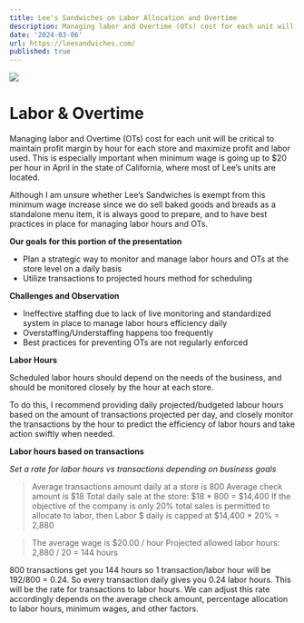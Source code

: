 ```yaml
---
title: Lee's Sandwiches on Labor Allocation and Overtime
description: Managing labor and Overtime (OTs) cost for each unit will be critical to maintain profit margin by hour for each store and maximize profit and labor used.
date: '2024-03-06'
url: https://leesandwiches.com/
published: true
---
```


[![](https://i.ibb.co/pQTcMVg/leesrewards.jpg)](https://leesandwiches.com/)

# Labor & Overtime

Managing labor and Overtime (OTs) cost for each unit will be critical to maintain profit margin by hour for each store and maximize profit and labor used. This is especially important when minimum wage is going up to $20 per hour in April in the state of California, where most of Lee’s units are located.

Although I am unsure whether Lee’s Sandwiches is exempt from this minimum wage increase since we do sell baked goods and breads as a standalone menu item, it is always good to prepare, and to have best practices in place for managing labor hours and OTs.

**Our goals for this portion of the presentation**

- Plan a strategic way to monitor and manage labor hours and OTs at the store level on a daily basis
- Utilize transactions to projected hours method for scheduling

**Challenges and Observation**

- Ineffective staffing due to lack of live monitoring and standardized system in place to manage labor hours efficiency daily
- Overstaffing/Understaffing happens too frequently
- Best practices for preventing OTs are not regularly enforced

**Labor Hours**

Scheduled labor hours should depend on the needs of the business, and should be monitored closely by the hour at each store.

To do this, I recommend providing daily projected/budgeted labour hours based on the amount of transactions projected per day, and closely monitor the transactions by the hour to predict the efficiency of labor hours and take action swiftly when needed.

**Labor hours based on transactions**

_Set a rate for labor hours vs transactions depending on business goals_

> Average transactions amount daily at a store is 800
> Average check amount is $18
> Total daily sale at the store: $18 \* 800 = $14,400
> If the objective of the company is only 20% total sales is permitted to allocate to labor, then Labor $ daily is capped at $14,400 \* 20% = 2,880

> The average wage is $20.00 / hour
> Projected allowed labor hours: 2,880 / 20 = 144 hours

800 transactions get you 144 hours so 1 transaction/labor hour will be 192/800 = 0.24. So every transaction daily gives you 0.24 labor hours. This will be the rate for transactions to labor hours. We can adjust this rate accordingly depends on the average check amount, percentage allocation to labor hours, minimum wages, and other factors.
